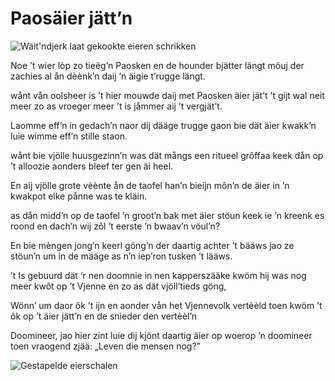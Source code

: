 
# Paosäier jätt’n

<Image src={eierenLatenSchrikken} alt="Wäit'ndjerk laat gekookte eieren schrikken" />

<PoemAudio src={fragment1} performer={readers.anke} />
<PoemAudio src={fragment2} isSong />

<PoemText>

Noe ’t wier lòp zo tieëg’n Paosken
en de hounder bjätter längt
möuj der zachies al ån dèènk’n
daij ’n äigie t’rugge längt.

wånt vån oolsheer is ’t hier mouwde
daij met Paosken äier jät’t
’t gijt wal neit meer zo as vroeger
meer ’t is jåmmer aij ’t vergjät’t.

Laomme eff’n in gedach’n
naor dij dääge trugge gaon
bie dät äier kwakk’n luie
wimme eff’n stille staon.

wånt bie vjölle huusgezinn’n
was dät mångs een ritueel
grôffaa keek dån op ’t alloozie
aonders bleef ter gen äi heel.

En aij vjölle grote vèènte
ån de taofel han’n bieijn
môn’n de äier in ’n kwakpot
elke pånne was te kläin.

as dån midd’n op de taofel
’n groot’n bak met äier stöun
keek ie ’n kreenk es roond en dach’n
wij zôl ’t eerste ’n bwaav’n vöul’n?

En bie mèngen jong’n keerl
göng’n der daartig achter ’t bääws
jao ze stöun’n um in de määge
as n’n iep’ron tusken ’t lääws.

’t Is gebuurd dät ‘r nen doomnie
in nen kapperszääke kwöm
hij was nog meer kwôt op ’t Vjenne
en zo as dät vjöll’tieds göng,

Wönn’ um daor ôk ’t ijn en aonder
vån het Vjennevolk vertèèld
toen kwöm ’t ôk op ’t äier jätt’n
en de snieder den vertèèl’n

Doomineer, jao hier zint luie
dij kjönt daartig äier op
woerop ’n doomineer toen vraogend zjää:
„Leven die mensen nog?”

</PoemText>

<Image src={gestapeldeEierschalen} alt="Gestapelde eierschalen" />
